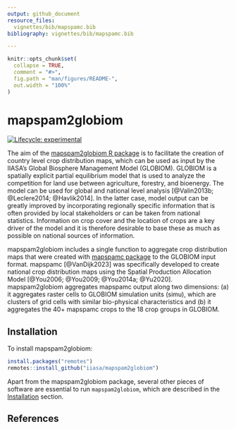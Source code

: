 ```yaml
---
output: github_document
resource_files:
  vignettes/bib/mapspamc.bib
bibliography: vignettes/bib/mapspamc.bib

---
```


<!-- README.md is generated from README.Rmd. Please edit that file -->

```r
knitr::opts_chunk$set(
  collapse = TRUE,
  comment = "#>",
  fig.path = "man/figures/README-",
  out.width = "100%"
)
```

# mapspam2globiom

<!-- badges: start -->
[![Lifecycle: experimental](https://img.shields.io/badge/lifecycle-experimental-orange.svg)](https://www.tidyverse.org/lifecycle/#experimental)
<!-- badges: end -->

The aim of the [mapspam2globiom R package](https://iiasa.github.io/mapspam2globiom) is to facilitate the creation of country level crop distribution maps, which can be used as input by the IIASA's Global Biosphere Management Model (GLOBIOM). GLOBIOM is a spatially explicit partial equilibrium model that is used to analyze the competition for land use between agriculture, forestry, and bioenergy. The model can be used for global and national level analysis [@Valin2013b; @Leclere2014; @Havlik2014]. In the latter case, model output can be greatly improved by incorporating regionally specific information that is often provided by local stakeholders or can be taken from national statistics. Information on crop cover and the location of crops are a key driver of the model and it is therefore desirable to base these as much as possible on national sources of information. 

mapspam2globiom includes a single function to aggregate crop distribution maps that were created with [mapspamc package](https://michielvandijk.github.io/mapspamc/) to the GLOBIOM input format. mapspamc [@VanDijk2023] was specifically developed to create national crop distribution maps using the Spatial Production Allocation Model [@You2006; @You2009; @You2014a; @Yu2020]. mapspam2globiom aggregates mapspamc output along two dimensions: (a) it aggregates raster cells to GLOBIOM simulation units (simu), which are clusters of grid cells with similar bio-physical characteristics and (b) it aggregates the 40+ mapspamc crops to the 18 crop groups in GLOBIOM. 


## Installation

To install mapspam2globiom:

``` r
install.packages("remotes")
remotes::install_github("iiasa/mapspam2globiom")
```

Apart from the mapspam2globiom package, several other pieces of software are essential to run `mapspam2globiom`, which are described in the [Installation](articles/installation.html) section.


## References
